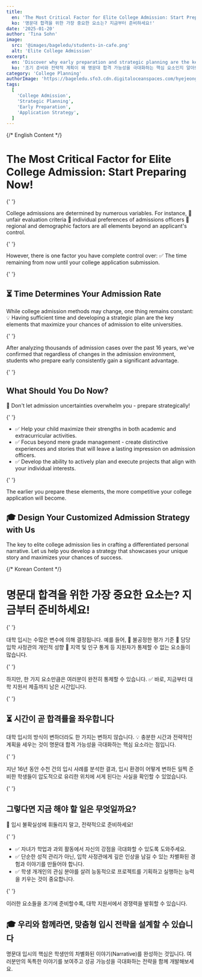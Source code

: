 ```yaml
---
title:
  en: 'The Most Critical Factor for Elite College Admission: Start Preparing Now!'
  ko: '명문대 합격을 위한 가장 중요한 요소는? 지금부터 준비하세요!'
date: '2025-01-20'
author: 'Tina Sohn'
image:
  src: '@images/bageledu/students-in-cafe.png'
  alt: 'Elite College Admission'
excerpt:
  en: 'Discover why early preparation and strategic planning are the key controllable factors that maximize your chances of admission to elite universities'
  ko: '조기 준비와 전략적 계획이 왜 명문대 합격 가능성을 극대화하는 핵심 요소인지 알아보세요'
category: 'College Planning'
authorImage: 'https://bageledu.sfo3.cdn.digitaloceanspaces.com/hyejeong.jpg'
tags:
  [
    'College Admission',
    'Strategic Planning',
    'Early Preparation',
    'Application Strategy',
  ]
---
```


{/* English Content */}

<div class="en-content" x-show="$store.language !== 'ko'">
  <h1>The Most Critical Factor for Elite College Admission: Start Preparing Now!</h1>

{' '}

<p>
  College admissions are determined by numerous variables. For instance, 🔹
  unfair evaluation criteria 🔹 individual preferences of admissions officers 🔹
  regional and demographic factors are all elements beyond an applicant's
  control.
</p>

{' '}

<p>
  However, there is one factor you have complete control over: ✅ The time
  remaining from now until your college application submission.
</p>

{' '}

<h2>⏳ Time Determines Your Admission Rate</h2>
<p>
  While college admission methods may change, one thing remains constant: 💡
  Having sufficient time and developing a strategic plan are the key elements
  that maximize your chances of admission to elite universities.
</p>

{' '}

<p>
  After analyzing thousands of admission cases over the past 16 years, we've
  confirmed that regardless of changes in the admission environment, students
  who prepare early consistently gain a significant advantage.
</p>

{' '}

<h2>What Should You Do Now?</h2>
<p>
  🎯 Don't let admission uncertainties overwhelm you - prepare strategically!
</p>

{' '}

<ul>
  <li>
    ✅ Help your child maximize their strengths in both academic and
    extracurricular activities.
  </li>
  <li>
    ✅ Focus beyond mere grade management - create distinctive experiences and
    stories that will leave a lasting impression on admission officers.
  </li>
  <li>
    ✅ Develop the ability to actively plan and execute projects that align with
    your individual interests.
  </li>
</ul>

{' '}

<p>
  The earlier you prepare these elements, the more competitive your college
  application will become.
</p>

  <h2>🎓 Design Your Customized Admission Strategy with Us</h2>
  <p>
    The key to elite college admission lies in crafting a differentiated personal narrative. Let us help you develop a strategy that showcases your unique story and maximizes your chances of success.
  </p>
</div>

{/* Korean Content */}

<div class="ko-content" x-show="$store.language === 'ko'">
  <h1>명문대 합격을 위한 가장 중요한 요소는? 지금부터 준비하세요!</h1>

{' '}

<p>
  대학 입시는 수많은 변수에 의해 결정됩니다. 예를 들어, 🔹 불공정한 평가 기준 🔹
  담당 입학 사정관의 개인적 성향 🔹 지역 및 인구 통계 등 지원자가 통제할 수 없는
  요소들이 많습니다.
</p>

{' '}

<p>
  하지만, 한 가지 요소만큼은 여러분이 완전히 통제할 수 있습니다. ✅ 바로,
  지금부터 대학 지원서 제출까지 남은 시간입니다.
</p>

{' '}

<h2>⏳ 시간이 곧 합격률을 좌우합니다</h2>
<p>
  대학 입시의 방식이 변하더라도 한 가지는 변하지 않습니다. 💡 충분한 시간과
  전략적인 계획을 세우는 것이 명문대 합격 가능성을 극대화하는 핵심 요소라는
  점입니다.
</p>

{' '}

<p>
  지난 16년 동안 수천 건의 입시 사례를 분석한 결과, 입시 환경이 어떻게 변하든
  일찍 준비한 학생들이 압도적으로 유리한 위치에 서게 된다는 사실을 확인할 수
  있었습니다.
</p>

{' '}

<h2>그렇다면 지금 해야 할 일은 무엇일까요?</h2>
<p>🎯 입시 불확실성에 휘둘리지 말고, 전략적으로 준비하세요!</p>

{' '}

<ul>
  <li>
    ✅ 자녀가 학업과 과외 활동에서 자신의 강점을 극대화할 수 있도록 도와주세요.
  </li>
  <li>
    ✅ 단순한 성적 관리가 아닌, 입학 사정관에게 깊은 인상을 남길 수 있는
    차별화된 경험과 이야기를 만들어야 합니다.
  </li>
  <li>
    ✅ 학생 개개인의 관심 분야를 살려 능동적으로 프로젝트를 기획하고 실행하는
    능력을 키우는 것이 중요합니다.
  </li>
</ul>

{' '}

<p>
  이러한 요소들을 조기에 준비할수록, 대학 지원서에서 경쟁력을 발휘할 수
  있습니다.
</p>

  <h2>🎓 우리와 함께라면, 맞춤형 입시 전략을 설계할 수 있습니다</h2>
  <p>
    명문대 입시의 핵심은 학생만의 차별화된 이야기(Narrative)를 완성하는 것입니다. 여러분만의 독특한 이야기를 보여주고 성공 가능성을 극대화하는 전략을 함께 개발해보세요.
  </p>
</div>
